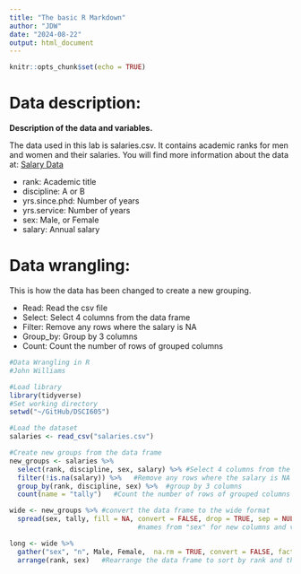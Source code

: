 ---
title: "The basic R Markdown"
author: "JDW"
date: "2024-08-22"
output: html_document
---

```{r setup, include=FALSE}
knitr::opts_chunk$set(echo = TRUE)
```

# Data description:

**Description of the data and variables.**

The data used in this lab is salaries.csv. It contains academic ranks for men and women and their salaries. You will find more information about the data at: [Salary Data](https://rpubs.com/LeeLee00/896557)

- rank: Academic title
- discipline: A or B
- yrs.since.phd: Number of years
- yrs.service: Number of years
- sex: Male, or Female
- salary: Annual salary

# Data wrangling:

This is how the data has been changed to create a new grouping.

- Read: Read the csv file
- Select: Select 4 columns from the data frame
- Filter: Remove any rows where the salary is NA
- Group_by: Group by 3 columns
- Count: Count the number of rows of grouped columns
```{r library, results='hide',message=FALSE, echo=TRUE, warning=FALSE}
#Data Wrangling in R
#John Williams

#Load library
library(tidyverse)
#Set working directory
setwd("~/GitHub/DSCI605")
```


```{r salaries, results='hide', echo=TRUE, message=FALSE, warning=FALSE}
#Load the dataset
salaries <- read_csv("salaries.csv")

#Create new groups from the data frame
new_groups <- salaries %>% 
  select(rank, discipline, sex, salary) %>% #Select 4 columns from the data frame
  filter(!is.na(salary)) %>%   #Remove any rows where the salary is NA
  group_by(rank, discipline, sex) %>%  #group by 3 columns
  count(name = "tally")   #Count the number of rows of grouped columns

wide <- new_groups %>% #convert the data frame to the wide format
  spread(sex, tally, fill = NA, convert = FALSE, drop = TRUE, sep = NULL)   #Convert the data frame to the wider format using
                                #names from "sex" for new columns and values from "tally"

long <- wide %>% 
  gather("sex", "n", Male, Female,  na.rm = TRUE, convert = FALSE, factor_key = FALSE) %>%  #Reformat to long format
  arrange(rank, sex)   #Rearrange the data frame to sort by rank and then sex
```

